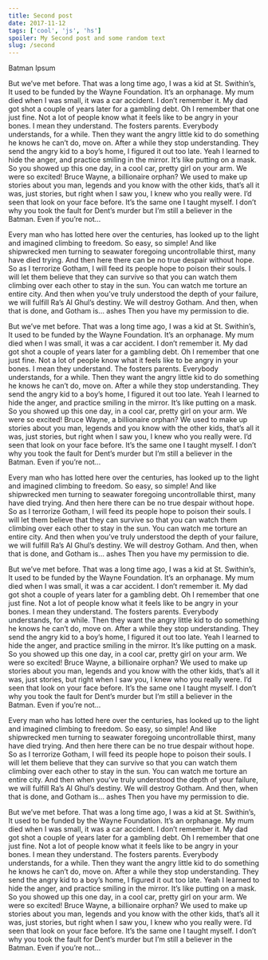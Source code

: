 ```yaml
---
title: Second post
date: 2017-11-12
tags: ['cool', 'js', 'hs']
spoiler: My Second post and some random text
slug: /second
---
```


Batman Ipsum

But we’ve met before. That was a long time ago, I was a kid at St. Swithin’s, It used to be funded by the Wayne Foundation. It’s an orphanage. My mum died when I was small, it was a car accident. I don’t remember it. My dad got shot a couple of years later for a gambling debt. Oh I remember that one just fine. Not a lot of people know what it feels like to be angry in your bones. I mean they understand. The fosters parents. Everybody understands, for a while. Then they want the angry little kid to do something he knows he can’t do, move on. After a while they stop understanding. They send the angry kid to a boy’s home, I figured it out too late. Yeah I learned to hide the anger, and practice smiling in the mirror. It’s like putting on a mask. So you showed up this one day, in a cool car, pretty girl on your arm. We were so excited! Bruce Wayne, a billionaire orphan? We used to make up stories about you man, legends and you know with the other kids, that’s all it was, just stories, but right when I saw you, I knew who you really were. I’d seen that look on your face before. It’s the same one I taught myself. I don’t why you took the fault for Dent’s murder but I’m still a believer in the Batman. Even if you’re not…

Every man who has lotted here over the centuries, has looked up to the light and imagined climbing to freedom. So easy, so simple! And like shipwrecked men turning to seawater foregoing uncontrollable thirst, many have died trying. And then here there can be no true despair without hope. So as I terrorize Gotham, I will feed its people hope to poison their souls. I will let them believe that they can survive so that you can watch them climbing over each other to stay in the sun. You can watch me torture an entire city. And then when you’ve truly understood the depth of your failure, we will fulfill Ra’s Al Ghul’s destiny. We will destroy Gotham. And then, when that is done, and Gotham is… ashes Then you have my permission to die.

But we’ve met before. That was a long time ago, I was a kid at St. Swithin’s, It used to be funded by the Wayne Foundation. It’s an orphanage. My mum died when I was small, it was a car accident. I don’t remember it. My dad got shot a couple of years later for a gambling debt. Oh I remember that one just fine. Not a lot of people know what it feels like to be angry in your bones. I mean they understand. The fosters parents. Everybody understands, for a while. Then they want the angry little kid to do something he knows he can’t do, move on. After a while they stop understanding. They send the angry kid to a boy’s home, I figured it out too late. Yeah I learned to hide the anger, and practice smiling in the mirror. It’s like putting on a mask. So you showed up this one day, in a cool car, pretty girl on your arm. We were so excited! Bruce Wayne, a billionaire orphan? We used to make up stories about you man, legends and you know with the other kids, that’s all it was, just stories, but right when I saw you, I knew who you really were. I’d seen that look on your face before. It’s the same one I taught myself. I don’t why you took the fault for Dent’s murder but I’m still a believer in the Batman. Even if you’re not…

Every man who has lotted here over the centuries, has looked up to the light and imagined climbing to freedom. So easy, so simple! And like shipwrecked men turning to seawater foregoing uncontrollable thirst, many have died trying. And then here there can be no true despair without hope. So as I terrorize Gotham, I will feed its people hope to poison their souls. I will let them believe that they can survive so that you can watch them climbing over each other to stay in the sun. You can watch me torture an entire city. And then when you’ve truly understood the depth of your failure, we will fulfill Ra’s Al Ghul’s destiny. We will destroy Gotham. And then, when that is done, and Gotham is… ashes Then you have my permission to die.

But we’ve met before. That was a long time ago, I was a kid at St. Swithin’s, It used to be funded by the Wayne Foundation. It’s an orphanage. My mum died when I was small, it was a car accident. I don’t remember it. My dad got shot a couple of years later for a gambling debt. Oh I remember that one just fine. Not a lot of people know what it feels like to be angry in your bones. I mean they understand. The fosters parents. Everybody understands, for a while. Then they want the angry little kid to do something he knows he can’t do, move on. After a while they stop understanding. They send the angry kid to a boy’s home, I figured it out too late. Yeah I learned to hide the anger, and practice smiling in the mirror. It’s like putting on a mask. So you showed up this one day, in a cool car, pretty girl on your arm. We were so excited! Bruce Wayne, a billionaire orphan? We used to make up stories about you man, legends and you know with the other kids, that’s all it was, just stories, but right when I saw you, I knew who you really were. I’d seen that look on your face before. It’s the same one I taught myself. I don’t why you took the fault for Dent’s murder but I’m still a believer in the Batman. Even if you’re not…

Every man who has lotted here over the centuries, has looked up to the light and imagined climbing to freedom. So easy, so simple! And like shipwrecked men turning to seawater foregoing uncontrollable thirst, many have died trying. And then here there can be no true despair without hope. So as I terrorize Gotham, I will feed its people hope to poison their souls. I will let them believe that they can survive so that you can watch them climbing over each other to stay in the sun. You can watch me torture an entire city. And then when you’ve truly understood the depth of your failure, we will fulfill Ra’s Al Ghul’s destiny. We will destroy Gotham. And then, when that is done, and Gotham is… ashes Then you have my permission to die.

But we’ve met before. That was a long time ago, I was a kid at St. Swithin’s, It used to be funded by the Wayne Foundation. It’s an orphanage. My mum died when I was small, it was a car accident. I don’t remember it. My dad got shot a couple of years later for a gambling debt. Oh I remember that one just fine. Not a lot of people know what it feels like to be angry in your bones. I mean they understand. The fosters parents. Everybody understands, for a while. Then they want the angry little kid to do something he knows he can’t do, move on. After a while they stop understanding. They send the angry kid to a boy’s home, I figured it out too late. Yeah I learned to hide the anger, and practice smiling in the mirror. It’s like putting on a mask. So you showed up this one day, in a cool car, pretty girl on your arm. We were so excited! Bruce Wayne, a billionaire orphan? We used to make up stories about you man, legends and you know with the other kids, that’s all it was, just stories, but right when I saw you, I knew who you really were. I’d seen that look on your face before. It’s the same one I taught myself. I don’t why you took the fault for Dent’s murder but I’m still a believer in the Batman. Even if you’re not…

